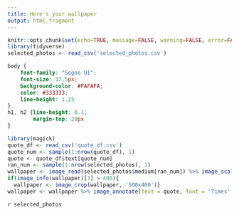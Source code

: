 ---
title: Here's your wallpaper
output: html_fragment
---

```{r setup, include=FALSE}
knitr::opts_chunk$set(echo=TRUE, message=FALSE, warning=FALSE, error=FALSE)
library(tidyverse)
selected_photos <- read_csv('selected_photos.csv')
```

```{css echo=FALSE}
body {
    font-family: "Segoe UI";
    font-size: 17.5px;
    background-color: #FAFAFA;
    color: #333333;
    line-height: 1.25
}
h1, h2 {line-height: 0.1;
        margin-top: 20px
}
```

```{r eval=FALSE, echo=FALSE, error=FALSE, warning=FALSE}
library(magick)
quote_df <- read_csv('quote_df.csv')
quote_num <- sample(1:nrow(quote_df), 1) 
quote <- quote_df$text[quote_num]
ran_num <- sample(1:nrow(selected_photos), 1)
wallpaper <- image_read(selected_photos$medium[ran_num]) %>% image_scale(500) 
if(image_info(wallpaper)[3] > 400){
  wallpaper <- image_crop(wallpaper, '500x400')}
wallpaper <- wallpaper %>% image_annotate(text = quote, font = 'Times', size = 20, gravity = 'center', color = '#222222')
```

`r selected_photos`
